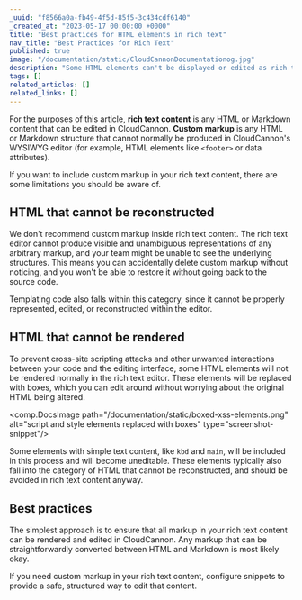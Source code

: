 ```yaml
---
_uuid: "f8566a0a-fb49-4f5d-85f5-3c434cdf6140"
_created_at: "2023-05-17 00:00:00 +0000"
title: "Best practices for HTML elements in rich text"
nav_title: "Best Practices for Rich Text"
published: true
image: "/documentation/static/CloudCannonDocumentationog.jpg"
description: "Some HTML elements can't be displayed or edited as rich text"
tags: []
related_articles: []
related_links: []
---
```


For the purposes of this article, **rich text content** is any HTML or Markdown content that can be edited in CloudCannon. **Custom markup** is any HTML or Markdown structure that cannot normally be produced in CloudCannon's WYSIWYG editor (for example, HTML elements like `<footer>` or data attributes).

If you want to include custom markup in your rich text content, there are some limitations you should be aware of.

## HTML that cannot be reconstructed

We don't recommend custom markup inside rich text content. The rich text editor cannot produce visible and unambiguous representations of any arbitrary markup, and your team might be unable to see the underlying structures. This means you can accidentally delete custom markup without noticing, and you won't be able to restore it without going back to the source code.

Templating code also falls within this category, since it cannot be properly represented, edited, or reconstructed within the editor.

## HTML that cannot be rendered

To prevent cross-site scripting attacks and other unwanted interactions between your code and the editing interface, some HTML elements will not be rendered normally in the rich text editor. These elements will be replaced with boxes, which you can edit around without worrying about the original HTML being altered.

<comp.DocsImage path="/documentation/static/boxed-xss-elements.png" alt="script and style elements replaced with boxes" type="screenshot-snippet"/>

Some elements with simple text content, like `kbd` and `main`, will be included in this process and will become uneditable. These elements typically also fall into the category of HTML that cannot be reconstructed, and should be avoided in rich text content anyway.

## Best practices

The simplest approach is to ensure that all markup in your rich text content can be rendered and edited in CloudCannon. Any markup that can be straightforwardly converted between HTML and Markdown is most likely okay.

If you need custom markup in your rich text content, configure snippets to provide a safe, structured way to edit that content.